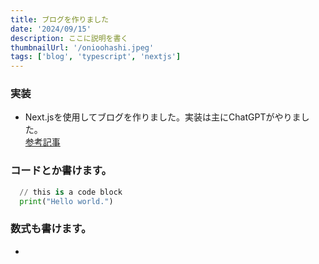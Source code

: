```yaml
---
title: ブログを作りました
date: '2024/09/15'
description: ここに説明を書く
thumbnailUrl: '/onioohashi.jpeg'
tags: ['blog', 'typescript', 'nextjs']
---
```


### 実装
  - Next.jsを使用してブログを作りました。実装は主にChatGPTがやりました。<br/>
  [参考記事](https://blog.jetbrains.com/webstorm/2021/10/building-a-blog-with-next-js-and-mdx/)


### コードとか書けます。

```python:test.py
  // this is a code block
  print("Hello world.")
```

### 数式も書けます。

- <Math inline math="\TeX" />

<Math math="\TeX" />
